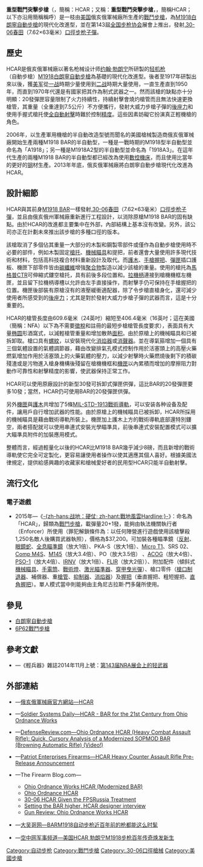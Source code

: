 {{refimprove|time=2015-06-26T18:02:12+00:00}}
{{noteTA
|G1=軍事
|G2=長度單位
|G3=Firearms
}}
{{Infobox Weapon
|name= HCAR戰鬥步槍<br />{{Lang|en|Heavy Combat Assault Rifle}}
|image= File:HCAR.jpg
|image_size= 300px
|caption= HCAR戰鬥步槍
|origin= {{flagcountry|United States}}
|type= <div class="NavFrame collapsed" style="color: black; background-color: #FFFFFF; margin: 0 auto; padding: 0 10px; text-align: left;"><div class="NavHead" style="background-color: #FFFFFF; margin: 0 auto; padding: 0 10px; font-weight:normal;"></div><div class="NavContent" style="background-color: #FFFFFF; margin: 0 auto; padding: 0 10px;">
* [[半自动步枪|半自动步枪]]
* [[戰鬥步槍|戰鬥步槍]]
</div>
</div>
<!-- Type selection -->
|is_ranged= yes
|is_bladed= 
|is_explosive= 
|is_artillery= 
|is_vehicle= 
|is_missile= 
|is_UK= 
<!-- Service history -->
|service= 
|used_by= 
|wars= 
<!-- Production history -->
|designer= <div class="NavFrame collapsed" style="color: black; background-color: #FFFFFF; margin: 0 auto; padding: 0 10px; text-align: left;"><div class="NavHead" style="background-color: #FFFFFF; margin: 0 auto; padding: 0 10px; font-weight:normal;"></div><div class="NavContent" style="background-color: #FFFFFF; margin: 0 auto; padding: 0 10px;">
* [[约翰·勃朗宁|约翰·勃朗宁]]
* 俄亥俄軍械廠
</div>
</div>
|design_date= 
|manufacturer= 俄亥俄軍械廠
|unit_cost= $4,399.99
|production_date= 
|number= 
|variants= 
<!-- General specifications -->
|spec_label= 
|weight= 5.33[[千克|公斤]]（11.75[[磅|磅]]）
|length= <!-- 毫米（英吋） -->
|part_length= 406.4[[毫米|毫米]]（16[[英寸|英寸]]）
|width= 
|height= 
|diameter= 
|crew= 
<!-- Ranged weapon specifications --> 
|cartridge= [[.30-06春田步槍彈|.30-06春田步槍彈]]<br />（7.62×63毫米）
|caliber= 7.62毫米（.30英寸）
|barrels= 1根，表面具有大量[[椭圆|椭圆]]形酒窩式{{Link-en|開槽化|Fluting (firearms)|凹坑}}，[[槍口|槍口]]具有螺紋（{{frac|5|8}}"×28[[螺紋|TPI]]），可藉以加裝AAC／[[SureFire|SureFire]][[消焰器|消焰器]]或[[抑制器|消聲器]]
|action= <div class="NavFrame collapsed" style="color: black; background-color: #FFFFFF; margin: 0 auto; padding: 0 10px; text-align: left;"><div class="NavHead" style="background-color: #FFFFFF; margin: 0 auto; padding: 0 10px; font-weight:normal;"></div><div class="NavContent" style="background-color: #FFFFFF; margin: 0 auto; padding: 0 10px;">
* [[氣動式_(槍械)#長行程活塞傳動|長行程活塞氣動式]]
* {{Link-en|偏移式槍栓|Tilting bolt}}
* [[開放式槍栓|開放式槍栓]]
</div>
</div>
|mode= 全自動型：{{Link-en|半自動槍械|Semi-automatic firearm|半自動}}、[[自動火器|全自動]]，可[[擊發調變槍械|靈巧轉換]]<br>半自動型：純半自動
|rate= <div class="NavFrame collapsed" style="color: black; background-color: #FFFFFF; margin: 0 auto; padding: 0 10px; text-align: left;"><div class="NavHead" style="background-color: #FFFFFF; margin: 0 auto; padding: 0 10px; font-weight:normal;"></div><div class="NavContent" style="background-color: #FFFFFF; margin: 0 auto; padding: 0 10px;">
* 半自動型：半自動
* 全自動型：300—650發／分鐘
</div>
</div>
|velocity= 860[[米每秒|米／秒]]（2,821.58[[英尺每秒|英尺／秒]]）
|energy= 
|range= 91.44—1,371.6[[米_(单位)|公尺]]（100—1,500[[码|码]]，300—4,500[[英尺|英尺]]）
|max_range= 大約4,114.8—4,572公尺（4,500—5,000码，13,500—1,5000英尺，2.56—2.84[[英里|英里]]）
|feed= <div class="NavFrame collapsed" style="color: black; background-color: #FFFFFF; margin: 0 auto; padding: 0 10px; text-align: left;"><div class="NavHead" style="background-color: #FFFFFF; margin: 0 auto; padding: 0 10px; font-weight:normal;"></div><div class="NavContent" style="background-color: #FFFFFF; margin: 0 auto; padding: 0 10px;">
* 20發[[白朗寧自動步槍|M1918 BAR]]可拆卸式[[彈匣|彈匣]]
* 30發延長型可拆卸式[[彈匣|彈匣]]
</div>
</div>
|sights= [[機匣|機匣]]頂部的[[皮卡汀尼導軌|MIL-STD-1913戰術導軌]]上安裝後備[[機械瞄具|機械瞄具]]、日間／夜間[[瞄準镜|光學瞄準鏡]]、[[紅點鏡|紅點鏡／反射式瞄準鏡]]、[[全像武器照準器|全息瞄準鏡]]、[[夜視鏡|夜視鏡]]和／或[[熱成像儀|熱成像儀]]（可拆卸）
<!-- 火炮規格 -->
|breech= 
|recoil= 
|carriage= 
|elevation= 
|traverse= 
<!-- 刃器規格 --> 
|blade_type= 
|hilt_type= 
|sheath_type= 
|head_type= 
|haft_type= 
<!-- 爆炸物內填炸藥規格 --> 
|filling= 
|filling_weight= 
|detonation= 
|yield= 
<!-- 車輛/飛彈規格 -->
|armour= 
|primary_armament= 
|secondary_arament= 
|engine= 
|engine_power= 
|transmission= 
|payload_capacity= 
|fuel_capacity= 
|pw_ratio= 
|suspension= 
|clearance= 
|vehicle_range= 
|speed= 
|guidance= 
|steering= 
<!-- Missiles only -->
|wingspan= 
|propellant= 
|ceiling= 
|altitude= 
|depth= 
|boost= 
|accuracy= 
|launch_platform= 
|transport= 
}}

'''重型戰鬥突擊步槍'''（{{Lang-en|'''H'''eavy '''C'''ombat '''A'''ssault '''R'''ifle}}，簡稱：HCAR；又稱：'''重型戰鬥突擊步槍'''，{{Lang-en|'''H'''eavy '''C'''ounter '''A'''ssault '''R'''ifle}}，簡稱HCAR；以下亦沿用簡稱稱呼）是一枝由[[美国|美国]]俄亥俄軍械廠所生產的[[戰鬥步槍|戰鬥步槍]]，為[[白朗寧自動步槍|M1918白朗寧自動步槍]]的現代化改進型，並在第143屆[[美国全国步枪协会|全国步枪协会]]展會上推出，發射[[.30-06春田步槍彈|.30-06]][[春田兵工廠|春田]]（7.62×63毫米）[[口徑|口徑]][[步枪|步枪]][[子彈|子彈]]。

== 歷史 ==
HCAR是俄亥俄軍械廠以著名枪械设计师[[约翰·勃朗宁|约翰·勃朗宁]]所研製的[[轻机枪|轻机枪]]（自動步槍）[[白朗寧自動步槍|M1918白朗寧自動步槍]]為基礎的現代化改進型。後者至1917年研製出來以後，獲[[美军|美军]]從[[第一次世界大战|一战]]時期少量使用到[[第二次世界大战|二战]]時期大量使用，一直生產直到1950年，而直到1970年代還是有國家把其作為制式武器之一。然而該槍的缺點亦十分明顯：20發彈匣容量限制了火力持續性，持續射擊會燒灼槍管而且無法快速更換槍管，其重量（全重達到7.5公斤）不方便攜行，發射大威力步槍子彈的[[後座力|後座力]]和使用手握式槍托使[[自動火器|全自動射擊]]時難於控制[[测量精度|精度]]。這些因素妨礙它扮演真正輕機槍的角色。

2006年，以生產軍用機槍的半自動改造型號而聞名的美國槍械製造商俄亥俄軍械廠開始生產兩種M1918 BAR的半自動型，一種是一戰時期的M1918型半自動型並命名為「A1918」；另一種是M1918A2型的半自動型並命名為「1918A3」。在這年代生產的兩種M1918 BAR的半自動型都已經改為使用[[數控機床|數控機床]]，而且使用比當年的更好的[[钢|钢]]材生產。2013年年底，俄亥俄軍械廠將白朗寧自動步槍現代化改進為HCAR。

== 設計細節 ==
HCAR與其前身[[白朗寧自動步槍|M1918 BAR]]一樣發射[[.30-06春田步槍彈|.30-06]][[春田兵工廠|春田]]（7.62×63毫米）[[口徑|口徑]][[步枪|步枪]][[子彈|子彈]]，並且由俄亥俄州軍械廠重新進行工程設計，以消除原槍M1918 BAR的固有缺點。由於HCAR的改進都主要集中在外部，內部結構上基本沒有改變。另外，該公司亦正在計劃未來推出該步槍的多種口徑的版本。

該槍取消了多個佔其重量一大部分的木製和鋼製零部件或僅作為自動步槍使用時不必要的部件，例如木製固定[[槍托|槍托]]、[[機械瞄具|機械瞄具]]和提把，前者還會大量使用許多現代技術和材料，包括高科技複合材料重新設計及取代。而[[護木|護木]]、[[手槍握把|手槍握把]]、[[彈匣|彈匣]]插口護板、機匣下部零件皆由[[碳纖維|碳纖維]]增強[[聚合物|聚合物]]製造以減少該槍的重量。使用的槍托為[[馬格普工業公司|馬格普]]CTR可伸縮式鏤空槍托，具有前後多段位置和{{Link-en|托腮板|Cheekpiece}}。[[拉機柄|拉機柄]]連接到槍機機框左機匣，並且留下拉機柄導槽以允許由左手直接操作，而射擊手仍可保持在手槍握把的位置。機匣後部裝有原槍沒有的液壓緩衝適配器，除了令步槍直槍身化，還可減少使用者所感受到的[[後座力|後座力]]；尤其是對於發射大威力步槍子彈的武器而言，這是十分重要的。

HCAR的槍管長度由609.6毫米（24英吋）縮短至406.4毫米（16英吋；這在美國{{Link-en|全國槍械法|National Firearms Act}}（簡稱：NFA）以下為不需要[[稅|徵稅]]和註冊的最短步槍槍管長度要求），表面具有大量[[椭圆|椭圆]]形酒窩式{{Link-en|開槽化|Fluting (firearms)|凹坑}}，以減輕槍管重量和增加散熱[[面积|面积]]。由於原槍上的機械瞄具和已被拆卸取。槍口具有[[螺紋|螺紋]]，以安裝現代化{{Link-en|先進武器裝備公司|Advanced Armament Corporation|AAC}}[[消焰器|消焰器]]或[[抑制器|消聲器]]。並在導氣箍增加一個具有三個氣體設置的氣體調節器，藉由改變排氣孔模式控制作用於活塞頭上的高壓火藥燃氣增加作用於活塞頭上的火藥氣體的壓力，以減少射擊時火藥燃燒後剩下的積碳殘渣或是污物進入槍身機構後殘留在槍機機框和[[機匣|機匣]]以內累積而增加的摩擦阻力對動作可靠性和射擊精度的影響，使武器保持正常工作。

HCAR可以使用原廠設計的新型30發可拆卸式彈匣供彈，這比BAR的20發彈匣要多10發；當然，HCAR仍可使用BAR的20發彈匣供彈。

另外[[機匣|機匣]]與[[護木|護木]]共增加了5條[[皮卡汀尼導軌|MIL-STD-1913戰術導軌]]，可以安装各种设备及配件，讓用戶自行增加武器的性能。由於原槍上的機械瞄具已被拆卸，HCAR所採用的{{Link-en|特洛伊工業|Troy Industries}}機械瞄具是藉由戰術導軌所裝上。機匣加上護木上方的戰術導軌底部還特別鏤空，兩者搭配就可以使用串連式安裝光學瞄準具，前後串連式安裝配置模式可以擴大瞄準具附件的加裝應用模式。

整體而言，經過輕量化以後的HCAR比M1918 BAR幾乎減少8磅，而且新增的戰術導軌使它完全可定製化，更容易讓使用者操作以使其適應其個人喜好。根據美國法律規定，提供給感興趣的收藏家和槍械愛好者的民用型HCAR只能半自動射擊。

== 流行文化 ==
=== 電子遊戲 ===
* 2015年—《[[战地：硬仗|-{zh-hans:战地：硬仗; zh-hant:戰地風雲Hardline;}-]]》：命名為「HCAR」，歸類為[[戰鬥步槍|戰鬥步槍]]，載彈量20+1發，能夠由執法機關執行者（Enforcer）所使用（罪犯解鎖條件為：以任何陣營進行遊戲使用該槍擊殺1,250名敵人後購買武器執照），價格為$37,200。可加裝各種瞄準鏡（[[紅點鏡|反射]]、[[眼鏡蛇紅點鏡|眼鏡蛇]]、[[全息瞄準鏡|全息瞄準鏡]]（放大1倍）、PKA-S（放大1倍）、[[Aimpoint_Micro紅點鏡|Micro T1]]、SRS 02、[[Aimpoint_Comp_M4紅點鏡|Comp M4S]]、[[C79光學瞄準鏡|M145]]（放大3.4倍）、PO（放大3.5倍） 、[[先進戰鬥光學瞄準鏡|ACOG]]（放大4倍）、[[PSO-1光學瞄準鏡|PSO-1]]（放大4倍）、[[夜視儀|IRNV]]（放大1倍）、[[熱成像儀|FLIR]]（放大2倍））、附加配件（傾斜式[[機械瞄具|機械瞄具]]、[[手電筒|手電筒]]、[[戰術燈|戰術燈]]、[[激光指示器|激光瞄準器]]、[[穿甲彈|穿甲]][[曳光彈|曳光彈]]）、槍口零件（[[砲口制動器|槍口制退器]]、補償器、重[[槍管|槍管]]、[[抑制器|抑制器]]、[[消焰器|消焰器]]）及[[輔助握把|握把]]（垂直握把、粗短握把、[[直角前握把|直角握把]]）。單人模式當中則能夠由主角尼古拉斯·門多薩所使用。

== 參見 ==
* [[白朗寧自動步槍|白朗寧自動步槍]]
* [[6P62戰鬥步槍|6P62戰鬥步槍]]
<!-- == 資料來源 ==
<div class="references-small">
<references />
</div> -->
== 參考文獻 ==
* {{zh-hans icon}}—《輕兵器》雜誌2014年11月上號：[https://web.archive.org/web/20141129180426/http://www.xzbu.com/8/view-6288564.htm 第143届NRA展会上的轻武器]

== 外部連結 ==
* {{en icon}}—[http://www.ohioordnanceworks.com/hcar 俄亥俄軍械廠官方網站—HCAR] {{Wayback|url=http://www.ohioordnanceworks.com/hcar |date=20210127082028 }}
* {{en icon}}—[http://soldiersystems.net/2013/11/11/hcar-bar-21st-century/ Soldier Systems Daily—HCAR - BAR for the 21st Century from Ohio Ordnance Works] {{Wayback|url=http://soldiersystems.net/2013/11/11/hcar-bar-21st-century/ |date=20201224021233 }}
* {{en icon}}—[http://www.defensereview.com/ohio-ordnance-hcar-heavy-combat-assault-rifle-quick-analysis-of-a-modernized-sopmod-bar-browning-automatic-rifle-video/ DefenseReview.com—Ohio Ordnance HCAR (Heavy Combat Assault Rifle): Quick, Cursory Analysis of a Modernized SOPMOD BAR (Browning Automatic Rifle) (Video!)] {{Wayback|url=http://www.defensereview.com/ohio-ordnance-hcar-heavy-combat-assault-rifle-quick-analysis-of-a-modernized-sopmod-bar-browning-automatic-rifle-video/ |date=20200908192205 }}
* {{en icon}}—[https://web.archive.org/web/20141015002141/http://patriotenterprisesfirearms.com/hcar-heavy-counter-assault-rifle-pre-release-announcement/ Patriot Enterprises Firearms—HCAR Heavy Counter Assault Rifle Pre-Release Announcement]
* {{en icon}}—The Firearm Blog.com—
** [http://www.thefirearmblog.com/blog/2014/05/08/ohio-ordinance-works-hcar-modernized-bar/ Ohio Ordnance Works HCAR (Modernized BAR)] {{Wayback|url=http://www.thefirearmblog.com/blog/2014/05/08/ohio-ordinance-works-hcar-modernized-bar/ |date=20201025110043 }}
** [http://www.thefirearmblog.com/blog/2014/09/29/ohio-ordnance-hcar/ Ohio Ordnance HCAR] {{Wayback|url=http://www.thefirearmblog.com/blog/2014/09/29/ohio-ordnance-hcar/ |date=20201027014035 }}
** [http://www.thefirearmblog.com/blog/2014/10/13/30-06-hcar-given-fpsrussia-treatment/ 30-06 HCAR Given the FPSRussia Treatment] {{Wayback|url=http://www.thefirearmblog.com/blog/2014/10/13/30-06-hcar-given-fpsrussia-treatment/ |date=20201125054524 }}
** [http://www.thefirearmblog.com/blog/2014/10/29/setting-bar-higher-hcar-designer-interview/ Setting the BAR higher, HCAR designer interview] {{Wayback|url=http://www.thefirearmblog.com/blog/2014/10/29/setting-bar-higher-hcar-designer-interview/ |date=20201129201010 }}
** [http://www.thefirearmblog.com/blog/2015/03/10/gun-review-ohio-ordnance-works-hcar/ Gun Review: Ohio Ordnance Works HCAR] {{Wayback|url=http://www.thefirearmblog.com/blog/2015/03/10/gun-review-ohio-ordnance-works-hcar/ |date=20200919003638 }}
* {{zh-hans icon}}—[https://web.archive.org/web/20150322085259/http://www.dawuge.com/junshipindao/wuqizhuangbei/20140412/25991.html 大吴哥网—BARM1918自动步枪近百年前的枪都能这么时髦]
* {{zh-hans icon}}—[http://www.kongjun.com/lishi/neimu/20140409/45502.html 空中网军事频道—美国HCAR 勃朗宁M1918步枪百年传奇焕发新生] {{Wayback|url=http://www.kongjun.com/lishi/neimu/20140409/45502.html |date=20160304113654 }}

[[Category:自动步枪|Category:自动步枪]]
[[Category:戰鬥步槍|Category:戰鬥步槍]]
[[Category:.30-06口徑槍械|Category:.30-06口徑槍械]]
[[Category:美國步槍|Category:美國步槍]]